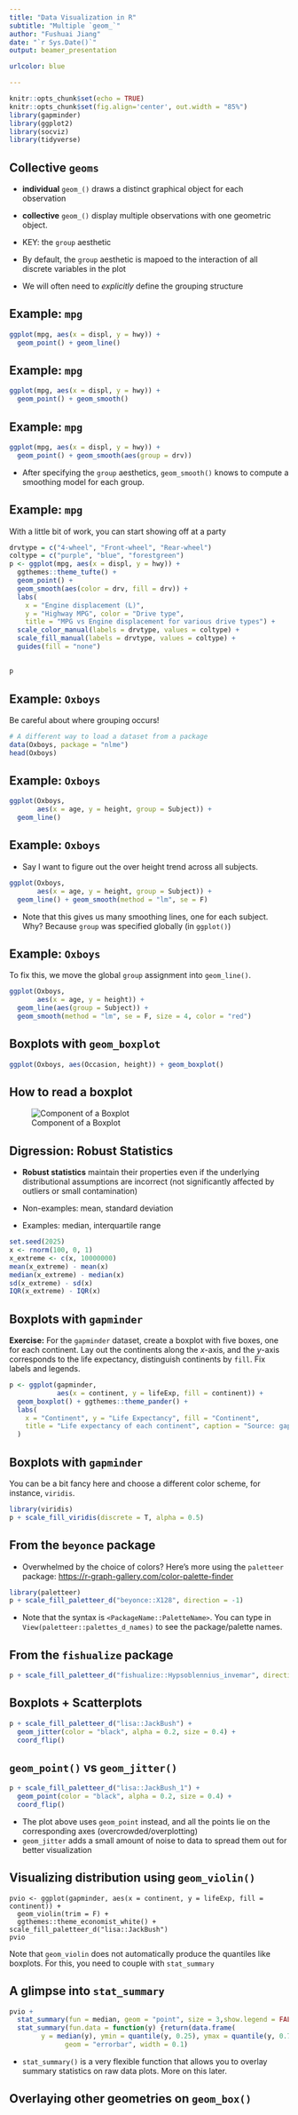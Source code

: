 ```yaml
---
title: "Data Visualization in R"
subtitle: "Multiple `geom_`"
author: "Fushuai Jiang"
date: "`r Sys.Date()`"
output: beamer_presentation

urlcolor: blue

---
```


```r
knitr::opts_chunk$set(echo = TRUE)
knitr::opts_chunk$set(fig.align='center', out.width = "85%")
library(gapminder)
library(ggplot2)
library(socviz)
library(tidyverse)
```




## Collective `geoms`

- **individual** `geom_()` draws a distinct graphical object for each observation 

- **collective** `geom_()` display multiple observations with one geometric object.

- KEY: the `group` aesthetic

- By default, the `group` aesthetic is mapoed to the interaction of all discrete variables in the plot

- We will often need to *explicitly* define the grouping structure





## Example: `mpg`

```r
ggplot(mpg, aes(x = displ, y = hwy)) + 
  geom_point() + geom_line()
```




## Example: `mpg`

```r
ggplot(mpg, aes(x = displ, y = hwy)) + 
  geom_point() + geom_smooth()
```


## Example: `mpg`

```r
ggplot(mpg, aes(x = displ, y = hwy)) + 
  geom_point() + geom_smooth(aes(group = drv))
```

- After specifying the `group` aesthetics, `geom_smooth()` knows to compute a smoothing model for each group. 



## Example: `mpg`

With a little bit of work, you can start showing off at a party

\small
```r
drvtype = c("4-wheel", "Front-wheel", "Rear-wheel")
coltype = c("purple", "blue", "forestgreen")
p <- ggplot(mpg, aes(x = displ, y = hwy)) + 
  ggthemes::theme_tufte() + 
  geom_point() + 
  geom_smooth(aes(color = drv, fill = drv)) + 
  labs(
    x = "Engine displacement (L)",
    y = "Highway MPG", color = "Drive type",
    title = "MPG vs Engine displacement for various drive types") + 
  scale_color_manual(labels = drvtype, values = coltype) + 
  scale_fill_manual(labels = drvtype, values = coltype) + 
  guides(fill = "none")
```


##

```r
p
```


## Example: `Oxboys`

Be careful about where grouping occurs!

```r
# A different way to load a dataset from a package
data(Oxboys, package = "nlme")
head(Oxboys)
```


## Example: `Oxboys`

```r
ggplot(Oxboys, 
       aes(x = age, y = height, group = Subject)) + 
  geom_line()
```


## Example: `Oxboys`

- Say I want to figure out the over height trend across all subjects. 

\tiny
```r
ggplot(Oxboys, 
       aes(x = age, y = height, group = Subject)) + 
  geom_line() + geom_smooth(method = "lm", se = F)
```
\normalsize
- Note that this gives us many smoothing lines, one for each subject. Why? \pause Because `group` was specified globally (in `ggplot()`) 


## Example: `Oxboys`

To fix this, we move the global `group` assignment into `geom_line()`.

\tiny
```r
ggplot(Oxboys, 
       aes(x = age, y = height)) + 
  geom_line(aes(group = Subject)) +
  geom_smooth(method = "lm", se = F, size = 4, color = "red")
```

## Boxplots with `geom_boxplot`

```r
ggplot(Oxboys, aes(Occasion, height)) + geom_boxplot()
```

## How to read a boxplot

![Component of a Boxplot](images/06_boxplot_explain.png)

## Digression: Robust Statistics


- **Robust statistics** maintain their properties even if the underlying distributional assumptions are incorrect (not significantly affected by outliers or small contamination)

- Non-examples: mean, standard deviation

- Examples: median, interquartile range

\tiny

```r
set.seed(2025)
x <- rnorm(100, 0, 1)
x_extreme <- c(x, 10000000)
mean(x_extreme) - mean(x)
median(x_extreme) - median(x)
sd(x_extreme) - sd(x)
IQR(x_extreme) - IQR(x)
```

## Boxplots with `gapminder`

**Exercise:** For the `gapminder` dataset, create a boxplot with five boxes, one for each continent. Lay out the continents along the $x$-axis, and the $y$-axis corresponds to the life expectancy, distinguish continents by `fill`. Fix labels and legends. 

\pause
```r
p <- ggplot(gapminder, 
            aes(x = continent, y = lifeExp, fill = continent)) + 
  geom_boxplot() + ggthemes::theme_pander() + 
  labs(
    x = "Continent", y = "Life Expectancy", fill = "Continent", 
    title = "Life expectancy of each continent", caption = "Source: gapminder"
  )
```


## Boxplots with `gapminder`

You can be a bit fancy here and choose a different color scheme, for instance, `viridis`. 

```r
library(viridis)
p + scale_fill_viridis(discrete = T, alpha = 0.5)
```

## From the `beyonce` package

- Overwhelmed by the choice of colors? Here's more using the `paletteer` package: <https://r-graph-gallery.com/color-palette-finder>

\tiny

```r
library(paletteer)
p + scale_fill_paletteer_d("beyonce::X128", direction = -1)
```
\normalsize

- Note that the syntax is `<PackageName::PaletteName>`. You can type in `View(paletteer::palettes_d_names)` to see the package/palette names. 

## From the `fishualize` package

\tiny

```r
p + scale_fill_paletteer_d("fishualize::Hypsoblennius_invemar", direction = -1)
```

## Boxplots + Scatterplots

```r
p + scale_fill_paletteer_d("lisa::JackBush") + 
  geom_jitter(color = "black", alpha = 0.2, size = 0.4) + 
  coord_flip()
```
## `geom_point()` vs `geom_jitter()`

```r
p + scale_fill_paletteer_d("lisa::JackBush_1") + 
  geom_point(color = "black", alpha = 0.2, size = 0.4) + 
  coord_flip()
```
- The plot above uses `geom_point` instead, and all the points lie on the corresponding axes (overcrowded/overplotting)
- `geom_jitter` adds a small amount of noise to data to spread them out for better visualization


## Visualizing distribution using `geom_violin()`

```r.
pvio <- ggplot(gapminder, aes(x = continent, y = lifeExp, fill = continent)) + 
  geom_violin(trim = F) + 
  ggthemes::theme_economist_white() + scale_fill_paletteer_d("lisa::JackBush")
pvio
```
Note that `geom_violin` does not automatically produce the quantiles like boxplots. For this, you need to couple with `stat_summary`

## A glimpse into `stat_summary`

\tiny
```r
pvio + 
  stat_summary(fun = median, geom = "point", size = 3,show.legend = FALSE )+
  stat_summary(fun.data = function(y) {return(data.frame(
        y = median(y), ymin = quantile(y, 0.25), ymax = quantile(y, 0.75)))}, 
              geom = "errorbar", width = 0.1)
```
- `stat_summary()` is a very flexible function that allows you to overlay summary statistics on raw data plots. More on this later. 



## Overlaying other geometries on `geom_box()`












